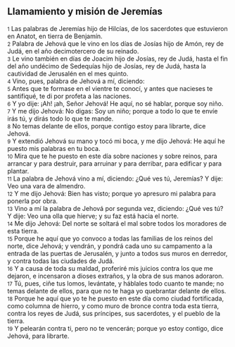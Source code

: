== Llamamiento y misión de Jeremías ==

{{anchor|1}} <small>1</small> Las palabras de Jeremías hijo de Hilcías, de los sacerdotes que estuvieron en Anatot, en tierra de Benjamín.<br>
{{anchor|2}} <small>2</small> Palabra de Jehová que le vino en los días de Josías hijo de Amón, rey de Judá, en el año decimotercero de su reinado.<br>
{{anchor|3}} <small>3</small> Le vino también en días de Joacim hijo de Josías, rey de Judá, hasta el fin del año undécimo de Sedequías hijo de Josías, rey de Judá, hasta la cautividad de Jerusalén en el mes quinto.<br>
{{anchor|4}} <small>4</small> Vino, pues, palabra de Jehová a mí, diciendo:<br>
{{anchor|5}} <small>5</small> Antes que te formase en el vientre te conocí, y antes que nacieses te santifiqué, te di por profeta a las naciones.<br>
{{anchor|6}} <small>6</small> Y yo dije: ¡Ah! ¡ah, Señor Jehová! He aquí, no sé hablar, porque soy niño.<br>
{{anchor|7}} <small>7</small> Y me dijo Jehová: No digas: Soy un niño; porque a todo lo que te envíe irás tú, y dirás todo lo que te mande.<br>
{{anchor|8}} <small>8</small> No temas delante de ellos, porque contigo estoy para librarte, dice Jehová.<br>
{{anchor|9}} <small>9</small> Y extendió Jehová su mano y tocó mi boca, y me dijo Jehová: He aquí he puesto mis palabras en tu boca.<br>
{{anchor|10}} <small>10</small> Mira que te he puesto en este día sobre naciones y sobre reinos, para arrancar y para destruir, para arruinar y para derribar, para edificar y para plantar.<br>
{{anchor|11}} <small>11</small> La palabra de Jehová vino a mí, diciendo: ¿Qué ves tú, Jeremías? Y dije: Veo una vara de almendro.<br>
{{anchor|12}} <small>12</small> Y me dijo Jehová: Bien has visto; porque yo apresuro mi palabra para ponerla por obra.<br>
{{anchor|13}} <small>13</small> Vino a mí la palabra de Jehová por segunda vez, diciendo: ¿Qué ves tú? Y dije: Veo una olla que hierve; y su faz está hacia el norte.<br>
{{anchor|14}} <small>14</small> Me dijo Jehová: Del norte se soltará el mal sobre todos los moradores de esta tierra.<br>
{{anchor|15}} <small>15</small> Porque he aquí que yo convoco a todas las familias de los reinos del norte, dice Jehová; y vendrán, y pondrá cada uno su campamento a la entrada de las puertas de Jerusalén, y junto a todos sus muros en derredor, y contra todas las ciudades de Judá.<br>
{{anchor|16}} <small>16</small> Y a causa de toda su maldad, proferiré mis juicios contra los que me dejaron, e incensaron a dioses extraños, y la obra de sus manos adoraron.<br>
{{anchor|17}} <small>17</small> Tú, pues, ciñe tus lomos, levántate, y háblales todo cuanto te mande; no temas delante de ellos, para que no te haga yo quebrantar delante de ellos.<br>
{{anchor|18}} <small>18</small> Porque he aquí que yo te he puesto en este día como ciudad fortificada, como columna de hierro, y como muro de bronce contra toda esta tierra, contra los reyes de Judá, sus príncipes, sus sacerdotes, y el pueblo de la tierra.<br>
{{anchor|19}} <small>19</small> Y pelearán contra ti, pero no te vencerán; porque yo estoy contigo, dice Jehová, para librarte.<br>
